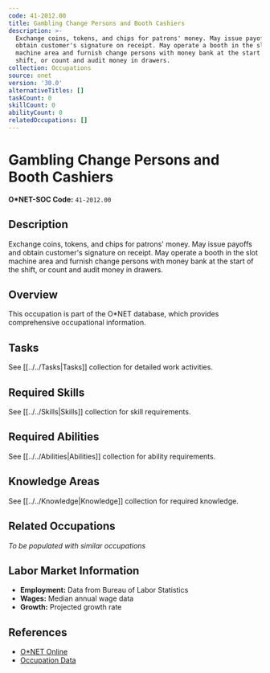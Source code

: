 ```yaml
---
code: 41-2012.00
title: Gambling Change Persons and Booth Cashiers
description: >-
  Exchange coins, tokens, and chips for patrons' money. May issue payoffs and
  obtain customer's signature on receipt. May operate a booth in the slot
  machine area and furnish change persons with money bank at the start of the
  shift, or count and audit money in drawers.
collection: Occupations
source: onet
version: '30.0'
alternativeTitles: []
taskCount: 0
skillCount: 0
abilityCount: 0
relatedOccupations: []
---
```

# Gambling Change Persons and Booth Cashiers

**O*NET-SOC Code:** `41-2012.00`

## Description

Exchange coins, tokens, and chips for patrons' money. May issue payoffs and obtain customer's signature on receipt. May operate a booth in the slot machine area and furnish change persons with money bank at the start of the shift, or count and audit money in drawers.

## Overview

This occupation is part of the O*NET database, which provides comprehensive occupational information.

## Tasks

See [[../../Tasks|Tasks]] collection for detailed work activities.

## Required Skills

See [[../../Skills|Skills]] collection for skill requirements.

## Required Abilities

See [[../../Abilities|Abilities]] collection for ability requirements.

## Knowledge Areas

See [[../../Knowledge|Knowledge]] collection for required knowledge.

## Related Occupations

*To be populated with similar occupations*

## Labor Market Information

- **Employment:** Data from Bureau of Labor Statistics
- **Wages:** Median annual wage data
- **Growth:** Projected growth rate

## References

- [O*NET Online](https://www.onetonline.org/link/summary/41-2012.00)
- [Occupation Data](https://www.onetcenter.org/)
